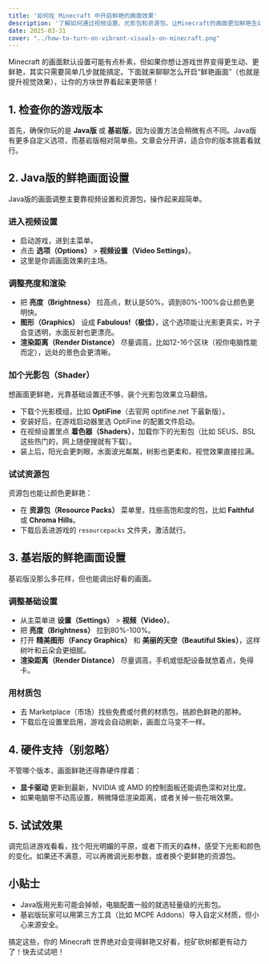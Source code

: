```yaml
---
title: '如何在 Minecraft 中开启鲜艳的画面效果'
description: '了解如何通过视频设置、光影包和资源包，让Minecraft的画面更加鲜艳生动，适用于Java版和基岩版的全面教程'
date: 2025-03-31
cover: "../how-to-turn-on-vibrant-visuals-on-minecraft.png"
---
```


Minecraft 的画面默认设置可能有点朴素，但如果你想让游戏世界变得更生动、更鲜艳，其实只需要简单几步就能搞定。下面就来聊聊怎么开启“鲜艳画面”（也就是提升视觉效果），让你的方块世界看起来更带感！

## 1. 检查你的游戏版本
首先，确保你玩的是 **Java版** 或 **基岩版**，因为设置方法会稍微有点不同。Java版有更多自定义选项，而基岩版相对简单些。文章会分开讲，适合你的版本挑着看就行。

## 2. Java版的鲜艳画面设置
Java版的画面调整主要靠视频设置和资源包，操作起来超简单。

### 进入视频设置
- 启动游戏，进到主菜单。
- 点击 **选项（Options）** > **视频设置（Video Settings）**。
- 这里是你调画面效果的主场。

### 调整亮度和渲染
- 把 **亮度（Brightness）** 拉高点，默认是50%，调到80%-100%会让颜色更明快。
- **图形（Graphics）** 设成 **Fabulous!（极佳）**，这个选项能让光影更真实，叶子会变透明，水面反射也更漂亮。
- **渲染距离（Render Distance）** 尽量调高，比如12-16个区块（视你电脑性能而定），远处的景色会更清晰。

### 加个光影包（Shader）
想画面更鲜艳，光靠基础设置还不够，装个光影包效果立马翻倍。
- 下载个光影模组，比如 **OptiFine**（去官网 optifine.net 下最新版）。
- 安装好后，在游戏启动器里选 OptiFine 的配置文件启动。
- 在视频设置里点 **着色器（Shaders）**，加载你下的光影包（比如 SEUS、BSL 这些热门的，网上随便搜就有下载）。
- 装上后，阳光会更刺眼，水面波光粼粼，树影也更柔和，视觉效果直接拉满。

### 试试资源包
资源包也能让颜色更鲜艳：
- 在 **资源包（Resource Packs）** 菜单里，找些高饱和度的包，比如 **Faithful** 或 **Chroma Hills**。
- 下载后丢进游戏的 `resourcepacks` 文件夹，激活就行。

## 3. 基岩版的鲜艳画面设置
基岩版没那么多花样，但也能调出好看的画面。

### 调整基础设置
- 从主菜单进 **设置（Settings）** > **视频（Video）**。
- 把 **亮度（Brightness）** 拉到80%-100%。
- 打开 **精美图形（Fancy Graphics）** 和 **美丽的天空（Beautiful Skies）**，这样树叶和云朵会更细腻。
- **渲染距离（Render Distance）** 尽量调高，手机或低配设备就悠着点，免得卡。

### 用材质包
- 去 Marketplace（市场）找些免费或付费的材质包，挑颜色鲜艳的那种。
- 下载后在设置里启用，游戏会自动刷新，画面立马变不一样。

## 4. 硬件支持（别忽略）
不管哪个版本，画面鲜艳还得靠硬件撑着：
- **显卡驱动** 更新到最新，NVIDIA 或 AMD 的控制面板还能调色深和对比度。
- 如果电脑带不动高设置，稍微降低渲染距离，或者关掉一些花哨效果。

## 5. 试试效果
调完后进游戏看看，找个阳光明媚的平原，或者下雨天的森林，感受下光影和颜色的变化。如果还不满意，可以再微调光影参数，或者换个更鲜艳的资源包。

## 小贴士
- Java版用光影可能会掉帧，电脑配置一般的就选轻量级的光影包。
- 基岩版玩家可以用第三方工具（比如 MCPE Addons）导入自定义材质，但小心来源安全。

搞定这些，你的 Minecraft 世界绝对会变得鲜艳又好看，挖矿砍树都更有动力了！快去试试吧！